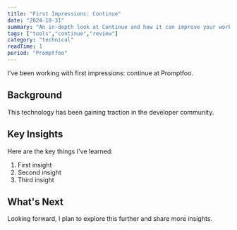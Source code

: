 ```yaml
---
title: "First Impressions: Continue"
date: "2024-10-31"
summary: "An in-depth look at Continue and how it can improve your workflow."
tags: ["tools","continue","review"]
category: "technical"
readTime: 1
period: "Promptfoo"
---
```


I've been working with first impressions: continue at Promptfoo.

## Background

This technology has been gaining traction in the developer community.

## Key Insights

Here are the key things I've learned:

1. First insight
2. Second insight
3. Third insight

## What's Next

Looking forward, I plan to explore this further and share more insights.

